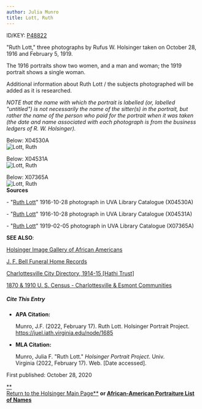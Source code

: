 ```yaml
---
author: Julia Munro
title: Lott, Ruth
---
```

ID/KEY: [P48822](http://juel.iath.virginia.edu/public_person?person=48822 "P48822")

"Ruth Lott," three photographs by Rufus W. Holsinger taken on October 28, 1916 and February 5, 1919.

The 1916 portraits show two women, and a man and woman; the 1919 portrait shows a single woman.

Additional information about Ruth Lott / the subjects photographed will be added as it is researched.

_NOTE that the name with which the portrait is labelled (or, labelled "untitled") is not necessarily the name of the sitter(s) in the portrait, but rather the name of the person who paid for the portrait when it was taken (the date and name associated with each photograph is from the business ledgers of R. W. Holsinger)._

Below: X04530A  
![Lott, Ruth](https://iiif.lib.virginia.edu/iiif/uva-lib:1044698/full/778,561/0/default.jpg "Lott, Ruth") 

Below: X04531A  
![Lott, Ruth](https://iiif.lib.virginia.edu/iiif/uva-lib:1044699/full/778,561/0/default.jpg "Lott, Ruth")

Below: X07365A  
![Lott, Ruth](https://iiif.lib.virginia.edu/iiif/uva-lib:1050556/full/1000,1337/0/default.jpg "Lott, Ruth")  
**Sources**

\- "[Ruth Lott](https://search.lib.virginia.edu/catalog/uva-lib:1044698#?c=0&m=0&s=0&cv=0&xywh=0%2C-51%2C3960%2C2936 "Lott, Ruth")" 1916-10-28 photograph in UVA Library Catalogue (X04530A) 

  
\- "[Ruth Lott](https://search.lib.virginia.edu/catalog/uva-lib:1044699#?c=0&m=0&s=0&cv=0&xywh=0%2C-53%2C3960%2C2936 "Lott, Ruth")" 1916-10-28 photograph in UVA Library Catalogue (X04531A)  

  
\- "[Ruth Lott](https://search.lib.virginia.edu/catalog/uva-lib:1050556#?c=0&m=0&s=0&cv=0&xywh=-1300%2C0%2C5341%2C3959 "Lott, Ruth")" 1919-02-05 photograph in UVA Library Catalogue (X07365A)

**SEE ALSO**:

[Holsinger Image Gallery of African Americans](http://rwholsingerphotos.org/images.php "Holsinger Image Gallery of African Americans")

[J. F. Bell Funeral Home Records](http://www2.vcdh.virginia.edu/afam/raceandplace/perl_scripts/funeral_search.html "J. F. Bell Funeral Home Database")

[Charlottesville City Directory, 1914-15 \[Hathi Trust\]](https://catalog.hathitrust.org/Record/101954103 "Charlottesville City Directory, 1914-15") 

[1870 & 1910 U. S. Census - Charlottesville & Esmont Communities](http://www2.vcdh.virginia.edu/afam/raceandplace/census/search_both.html "1870 & 1910 U. S. Census: Charlottesville and Esmont Communities")

##### **Cite This Entry**

*   **APA Citation:**
    
    Munro, J.F. (2022, February 17). Ruth Lott. Holsinger Portrait Project. https://juel.iath.virginia.edu/node/1685
    
*   **MLA Citation:**
    
    Munro, Julia F. "Ruth Lott." _Holsinger Portrait Project_. Univ. Virginia (2022, February 17). Web. \[Date accessed\].
    

  
First published: October 28, 2020     

[**  
Return to the Holsinger Main Page**](http://juel.iath.virginia.edu/node/980) **or [African-American Portraiture List of Names](http://juel.iath.virginia.edu/node/996)**